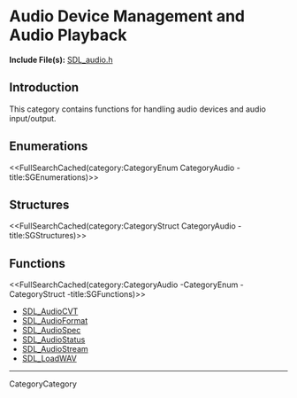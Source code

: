 
= Audio Device Management and Audio Playback =

'''Include File(s):'''  [https://github.com/libsdl-org/SDL/blob/SDL2/include/SDL_audio.h SDL_audio.h]


== Introduction ==

This category contains functions for handling audio devices and audio input/output.

== Enumerations ==
<<FullSearchCached(category:CategoryEnum CategoryAudio -title:SGEnumerations)>>

== Structures ==
<<FullSearchCached(category:CategoryStruct CategoryAudio -title:SGStructures)>>

== Functions ==
<<FullSearchCached(category:CategoryAudio -CategoryEnum -CategoryStruct -title:SGFunctions)>>

<!-- BEGIN CATEGORY LIST -->
* [[SDL_AudioCVT]]
* [[SDL_AudioFormat]]
* [[SDL_AudioSpec]]
* [[SDL_AudioStatus]]
* [[SDL_AudioStream]]
* [[SDL_LoadWAV]]
<!-- END CATEGORY LIST -->
----
CategoryCategory
